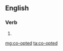 ==English==

===Verb===
{{head|en|verb form}}

# {{en-past of|co-opt}}

[[mg:co-opted]]
[[ta:co-opted]]